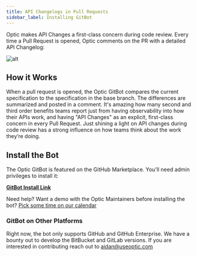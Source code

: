 ```yaml
---
title: API Changelogs in Pull Requests
sidebar_label: Installing GitBot
---
```


Optic makes API Changes a first-class concern during code review. Every time a Pull Request is opened, Optic comments on the PR with a detailed API Changelog:


<Paper elevation={2}>

  ![alt](../../static/img/gitbot-large.png)

</Paper>


## How it Works
When a pull request is opened, the Optic GitBot compares the current specification to the specification in the base branch. The differences are summarized and posted in a comment. It's amazing how many second and third order benefits teams report just from having observability into how their APIs work, and having "API Changes" as an explicit, first-class concern in every Pull Request. Just shining a light on API changes during code review has a strong influence on how teams think about the work they’re doing.

## Install the Bot
The Optic GitBot is featured on the GitHub Marketplace. You'll need admin privileges to install it:

**[GitBot Install Link](https://github.com/apps/optic-gitbot)**

Need help? Want a demo with the Optic Maintainers before installing the bot? [Pick some time on our calendar](https://calendly.com/opticlabs/optic-demo-with-the-maintainers)


### GitBot on Other Platforms
Right now, the bot only supports GitHub and GitHub Enterprise. We have a bounty out to develop the BitBucket and GitLab versions. If you are interested in contributing reach out to aidan@useoptic.com
